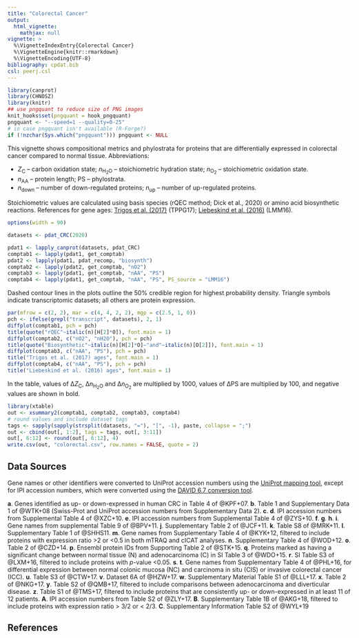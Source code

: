 ```yaml
---
title: "Colorectal Cancer"
output:
  html_vignette:
    mathjax: null
vignette: >
  %\VignetteIndexEntry{Colorectal Cancer}
  %\VignetteEngine{knitr::rmarkdown}
  %\VignetteEncoding{UTF-8}
bibliography: cpdat.bib
csl: peerj.csl
---
```


```r
library(canprot)
library(CHNOSZ)
library(knitr)
## use pngquant to reduce size of PNG images
knit_hooks$set(pngquant = hook_pngquant)
pngquant <- "--speed=1 --quality=0-25"
# in case pngquant isn't available (R-Forge?)
if (!nzchar(Sys.which("pngquant"))) pngquant <- NULL 
```

This vignette shows compositional metrics and phylostrata for proteins that are differentially expressed in colorectal cancer compared to normal tissue.
Abbreviations:

  * <i>Z</i><sub>C</sub> &ndash; carbon oxidation state; <i>n</i><sub>H<sub>2</sub>O</sub> &ndash; stoichiometric hydration state; <i>n</i><sub>O<sub>2</sub></sub> &ndash; stoichiometric oxidation state.
  * <i>n</i><sub>AA</sub> &ndash; protein length; PS &ndash; phylostrata.
  * <i>n</i><sub>down</sub> &ndash; number of down-regulated proteins; <i>n</i><sub>up</sub> &ndash; number of up-regulated proteins.

Stoichiometric values are calculated using basis species (rQEC method; Dick et al., 2020) or amino acid biosynthetic reactions.
References for gene ages: [Trigos et al. (2017)](https://doi.org/10.1073/pnas.1617743114) (TPPG17); [Liebeskind et al. (2016)](https://doi.org/10.1093/gbe/evw113) (LMM16).

```r
options(width = 90)
```

<style type="text/css">
body {
  max-width: 800px;
  margin-left: auto;
  margin-right: auto;
}
</style>

```r
datasets <- pdat_CRC(2020)
```

```r
pdat1 <- lapply_canprot(datasets, pdat_CRC)
comptab1 <- lapply(pdat1, get_comptab)
pdat2 <- lapply(pdat1, pdat_recomp, "biosynth")
comptab2 <- lapply(pdat2, get_comptab, "nO2")
comptab3 <- lapply(pdat1, get_comptab, "nAA", "PS")
comptab4 <- lapply(pdat1, get_comptab, "nAA", "PS", PS_source = "LMM16")
```

Dashed contour lines in the plots outline the 50% credible region for highest probability density.
Triangle symbols indicate transcriptomic datasets; all others are protein expression.

```r
par(mfrow = c(2, 2), mar = c(4, 4, 2, 2), mgp = c(2.5, 1, 0))
pch <- ifelse(grepl("transcript", datasets), 2, 1)
diffplot(comptab1, pch = pch)
title(quote("rQEC"~italic(n)[H[2]*O]), font.main = 1)
diffplot(comptab2, c("nO2", "nH2O"), pch = pch)
title(quote("Biosynthetic"~italic(n)[H[2]*O]~"and"~italic(n)[O[2]]), font.main = 1)
diffplot(comptab3, c("nAA", "PS"), pch = pch)
title("Trigos et al. (2017) ages", font.main = 1)
diffplot(comptab4, c("nAA", "PS"), pch = pch)
title("Liebeskind et al. (2016) ages", font.main = 1)
```

In the table, values of &Delta;<i>Z</i><sub>C</sub>, &Delta;<i>n</i><sub>H<sub>2</sub>O</sub> and &Delta;<i>n</i><sub>O<sub>2</sub></sub> are multiplied by 1000, values of &Delta;PS are multiplied by 100, and negative values are shown in bold.

```r
library(xtable)
out <- xsummary2(comptab1, comptab2, comptab3, comptab4)
# round values and include dataset tags
tags <- sapply(sapply(strsplit(datasets, "="), "[", -1), paste, collapse = ";")
out <- cbind(out[, 1:2], tags = tags, out[, 3:11])
out[, 6:12] <- round(out[, 6:12], 4)
write.csv(out, "colorectal.csv", row.names = FALSE, quote = 2)
```

## Data Sources
Gene names or other identifiers were converted to UniProt accession numbers using the <a href="https://www.uniprot.org/mapping/">UniProt mapping tool</a>, except for IPI accession numbers, which were converted using the <a href="https://david-d.ncifcrf.gov/conversion.jsp">DAVID 6.7 conversion tool</a>.

<b>a</b>. Genes identified as up- or down-expressed in human CRC in Table 4 of @KPF+07.
<b>b</b>. Table 1 and Supplementary Data 1 of @WTK+08 (Swiss-Prot and UniProt accession numbers from Supplementary Data 2).
<b>c</b>. <b>d</b>. IPI accession numbers from Supplemental Table 4 of @XZC+10.
<b>e</b>. IPI accession numbers from Supplemental Table 4 of @ZYS+10.
<b>f</b>. <b>g</b>. <b>h</b>. <b>i</b>. Gene names from supplemental Table 9 of @BPV+11.
<b>j</b>. Supplementary Table 2 of @JCF+11.
<b>k</b>. Table S8 of @MRK+11.
<b>l</b>. Supplementary Table 1 of @SHHS11.
<b>m</b>. Gene names from Supplementary Table 4 of @KYK+12, filtered to include proteins with expression ratio >2 or <0.5 in both mTRAQ and cICAT analyses.
<b>n</b>. Supplementary Table 4 of @WOD+12.
<b>o</b>. Table 2 of @CZD+14.
<b>p</b>. Ensembl protein IDs from Supporting Table 2 of @STK+15.
<b>q</b>. Proteins marked as having a significant change between normal tissue (N) and adenocarcinoma (C) in SI Table 3 of @WDO+15.
<b>r</b>. SI Table S3 of @LXM+16, filtered to include proteins with _p_-value <0.05.
<b>s</b>. <b>t</b>. Gene names from Supplementary Table 4 of @PHL+16, for differential expression between normal colonic mucosa (NC) and carcinoma in situ (CIS) or invasive colorectal cancer (ICC).
<b>u</b>. Table S3 of @CTW+17.
<b>v</b>. Dataset 6A of @HZW+17.
<b>w</b>. Supplementary Material Table S1 of @LLL+17.
<b>x</b>. Table 2 of @NKG+17.
<b>y</b>. Table S2 of @QMB+17, filtered to include comparisons between adenocarcinoma and diverticular disease.
<b>z</b>. Table S1 of @TMS+17, filtered to include proteins that are consistently up- or down-expressed in at least 11 of 12 patients.
<b>A</b>. IPI accession numbers from Table S2 of @ZLY+17.
<b>B</b>. Supplementary Table 1B of @AKG+18, filtered to include proteins with expression ratio > 3/2 or < 2/3.
<b>C</b>. Supplementary Information Table S2 of @WYL+19

## References
